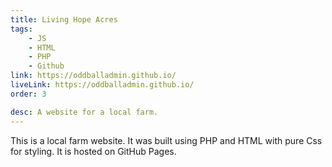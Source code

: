 ```yaml
---
title: Living Hope Acres
tags: 
    - JS
    - HTML
    - PHP
    - Github
link: https://oddballadmin.github.io/
liveLink: https://oddballadmin.github.io/
order: 3

desc: A website for a local farm.
---
```


This is a local farm website. It was built using PHP and HTML with pure Css for styling.  It is hosted on GitHub Pages.
